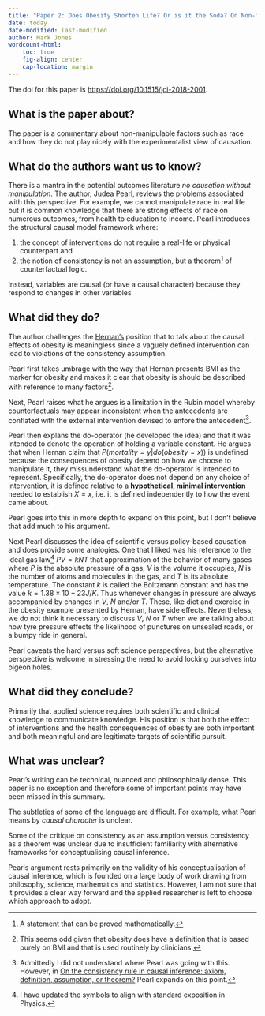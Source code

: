 ```yaml
---
title: "Paper 2: Does Obesity Shorten Life? Or is it the Soda? On Non-manipulable Causes?"
date: today
date-modified: last-modified
author: Mark Jones
wordcount-html:
    toc: true
    fig-align: center
    cap-location: margin
---
```



The doi for this paper is [https://doi.org/10.1515/jci-2018-2001](https://doi.org/10.1515/jci-2018-2001).


## What is the paper about?

The paper is a commentary about non-manipulable factors such as race and how they do not play nicely with the experimentalist view of causation.

## What do the authors want us to know?

There is a mantra in the potential outcomes literature *no causation without manipulation*.
The author, Judea Pearl, reviews the problems associated with this perspective.
For example, we cannot manipulate race in real life but it is common knowledge that there are strong effects of race on numerous outcomes, from health to education to income.
Pearl introduces the structural causal model framework where:

1. the concept of interventions do not require a real-life or physical counterpart and 
2. the notion of consistency is not an assumption, but a theorem^[A statement that can be proved mathematically.] of counterfactual logic.

Instead, variables are causal (or have a causal character) because they respond to changes in other variables 

## What did they do?

The author challenges the [Hernan's](reading-group-paper-01.qmd) position that to talk about the causal effects of obesity is meaningless since a vaguely defined intervention can lead to violations of the consistency assumption.

Pearl first takes umbrage with the way that Hernan presents BMI as the marker for obesity and makes it clear that obesity is should be described with reference to many factors^[This seems odd given that obesity does have a definition that is based purely on BMI and that is used routinely by clinicians.].

Next, Pearl raises what he argues is a limitation in the Rubin model whereby counterfactuals may appear inconsistent when the antecedents are conflated with the external intervention devised to enfore the antecedent^[Admittedly I did not understand where Pearl was going with this. However, in [On the consistency rule in causal inference: axiom, definition, assumption, or theorem?](https://doi.org/10.1097/ede.0b013e3181f5d3fd) Pearl expands on this point.].

Pearl then explans the do-operator (he developed the idea) and that it was intended to denote the operation of holding a variable constant.
He argues that when Hernan claim that $P(mortality = y | do(obesity = x))$ is undefined because the consequences of obesity depend on how we choose to manipulate it, they missunderstand what the do-operator is intended to represent.
Specifically, the do-operator does not depend on any choice of intervention, it is defined relative to a **hypothetical, minimal intervention** needed to establish $X = x$, i.e. it is defined independently to how the event came about.

Pearl goes into this in more depth to expand on this point, but I don't believe that add much to his argument.

Next Pearl discusses the idea of scientific versus policy-based causation and does provide some analogies.
One that I liked was his reference to the ideal gas law^[I have updated the symbols to align with standard exposition in Physics.] $PV = kNT$ that approximation of the behavior of many gases where $P$ is the absolute pressure of a gas, $V$ is the volume it occupies, $N$ is the number of atoms and molecules in the gas, and $T$ is its absolute temperature. 
The constant $k$ is called the Boltzmann constant and has the value $k = 1.38 × 10−23 J/K$.
Thus whenever changes in pressure are always accompanied by changes in $V$, $N$ and/or $T$.
These, like diet and exercise in the obesity example presented by Hernan, have side effects.
Nevertheless, we do not think it necessary to discuss $V$, $N$ or $T$ when we are talking about how tyre pressure effects the likelihood of punctures on unsealed roads, or a bumpy ride in general.

Pearl caveats the hard versus soft science perspectives, but the alternative perspective is welcome in stressing the need to avoid locking ourselves into pigeon holes.

## What did they conclude?

Primarily that applied science requires both scientific and clinical knowledge to communicate knowledge.
His position is that both the effect of interventions and the health consequences of obesity are both important and both meaningful and are legitimate targets of scientific pursuit.

## What was unclear?

Pearl's writing can be technical, nuanced and philosophically dense.
This paper is no exception and therefore some of important points may have been missed in this summary.

The subtleties of some of the language are difficult. 
For example, what Pearl means by *causal character* is unclear.

Some of the critique on consistency as an assumption versus consistency as a theorem was unclear due to insufficient familiarity with alternative frameworks for conceptualising causal inference.

Pearls argument rests primarily on the validity of his conceptualisation of causal inference, which is founded on a large body of work drawing from philosophy, science, mathematics and statistics.
However, I am not sure that it provides a clear way forward and the applied researcher is left to choose which approach to adopt.





